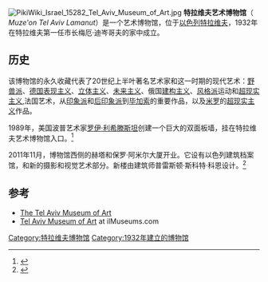 [[File:PikiWiki_Israel_15282_Tel_Aviv_Museum_of_Art.jpg|thumb]]
'''特拉维夫艺术博物馆'''（{{lang-he|מוזיאון תל אביב לאמנות}} ''Muze'on Tel Aviv Lamanut''）是一个艺术博物馆，位于[[以色列|以色列]][[特拉维夫|特拉维夫]]，1932年在特拉维夫第一任市长梅厄·迪岑哥夫的家中成立。

==历史==
该博物馆的永久收藏代表了20世纪上半叶著名艺术家和这一时期的现代艺术：[[野兽派|野兽派]]、[[德国表现主义|德国表现主义]]、[[立体主义|立体主义]]、[[未来主义|未来主义]]、俄国[[建构主义|建构主义]]、[[风格派|风格派]]运动和[[超现实主义|超现实主义]],法国艺术，从[[印象派|印象派]]和[[后印象派|后印象派]]到[[毕加索|毕加索]]的重要作品，以及[[米罗|米罗]]的[[超现实主义|超现实主义]]作品。

1989年，美国波普艺术家[[罗伊·利希滕斯坦|罗伊·利希滕斯坦]]创建一个巨大的双面板墙，挂在特拉维夫艺术博物馆入口。<ref>{{Cite web |url=http://www.tamuseum.com/museum/roy.htm |title=Roy Lichtenstein, Tel Aviv Museum Mural |access-date=2016-02-18 |archive-url=https://web.archive.org/web/20081113014849/http://www.tamuseum.com/museum/roy.htm |archive-date=2008-11-13 |dead-url=yes }}</ref>

2011年11月，博物馆西侧的赫塔和保罗·阿米尔大厦开业。它设有以色列建筑档案馆，和新的摄影和视觉艺术部分。新楼由建筑师普雷斯顿·斯科特·科恩设计。<ref>{{cite web|last=Tourist Israel|title=Tel Aviv Museum of Art|url=http://www.touristisrael.com/tel-aviv-museum-of-art/368/|accessdate=7 November 2011|archive-date=2021-03-17|archive-url=https://web.archive.org/web/20210317161817/https://www.touristisrael.com/tel-aviv-museum-of-art/368/|dead-url=no}}</ref> 

==参考==
{{Commons category|Tel Aviv Museum of Art}}
{{reflist}}
*[https://web.archive.org/web/20200223155951/https://www.tamuseum.org.il/en/ The Tel Aviv Museum of Art]
*[https://web.archive.org/web/20160303203651/http://www.ilmuseums.com/museum_eng.asp?id=58 Tel Aviv Museum of Art] at ilMuseums.com

{{coord|32|04|38.79|N|34|47|12.65|E|region:IL-TA_type:landmark_source:dewiki|display=title}}
{{Authority control}}
[[Category:特拉维夫博物馆|Category:特拉维夫博物馆]]
[[Category:1932年建立的博物馆|Category:1932年建立的博物馆]]